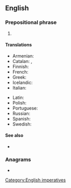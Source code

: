 ==English==

===Prepositional phrase===
{{en-PP}}

# {{n-g|Used to order an {{l|en|attack}}, a summons to war or battle.}}

====Translations====
{{trans-top|to arms}}
* Armenian: {{t|hy|ի զե՛ն}}
* Catalan: {{t|ca|a armes!}}, {{t|ca|a les armes!}}
* Finnish: {{t|fi|aseisiin}}
* French: {{t+|fr|aux armes !}}
* Greek: {{t|el|[[σηκώστε]] [[τ']] [[άρματα]]!}}
* Icelandic: {{t|is|til vopna!}}
* Italian: {{t|it|all'arme!}}
{{trans-mid}}
* Latin: {{t|la|ad arma!}}
* Polish: {{t|pl|do broni!}}
* Portuguese: {{t|pt|às armas!}}
* Russian: {{t|ru|к ору́жию!|sc=Cyrl}}
* Spanish: {{t|es|¡a las armas!}}
* Swedish: {{t|sv|i gevär!}}
{{trans-bottom}}

====See also====
* {{l|en|bred to arms}} {{gloss|someone educated to the profession of a {{l|en|soldier}}}}

===Anagrams===
* {{anagrams|en|a=amorst|Martos|Mastro|Mostar|Mostra|Stroma|stroam|stroma|tormas}}

[[Category:English imperatives]]
